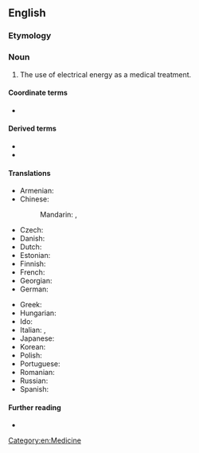 ==English==

===Etymology===
{{prefix|en|electro|therapy}}

===Noun===
{{en-noun}}

# The use of electrical energy as a medical treatment.

====Coordinate terms====
* {{l|en|electroanesthesia}}

====Derived terms====
* {{l|en|electrotherapist}}
* {{l|en|electrotherapeutic}}

====Translations====
{{trans-top|use of electrical energy as a medical treatment}}
* Armenian: {{t-needed|hy}}
* Chinese:
*: Mandarin: {{t+|cmn|電療法}}, {{t+|cmn|电疗法|tr=diànliáofǎ}}
* Czech: {{t-needed|cs}}
* Danish: {{t-needed|da}}
* Dutch: {{t+|nl|elektrotherapie|f}}
* Estonian: {{t|et|elektroteraapia}}
* Finnish: {{t|fi|elektroterapia}}
* French: {{t+|fr|électrothérapie|f}}
* Georgian: {{t-needed|ka}}
* German: {{t|de|Elektrotherapie|f}}
{{trans-mid}}
* Greek: {{t+|el|ηλεκτροθεραπεία|f}}
* Hungarian: {{t-needed|hu}}
* Ido: {{t+|io|elektroterapio}}
* Italian: {{t+|it|elettroterapia|f}}, {{t|it|galvanoterapia|f}}
* Japanese: {{t|ja|電気療法|tr=でんき りょうほう, denki ryōhō}}
* Korean: {{t-needed|ko}}
* Polish: {{t+|pl|elektroterapia|f}}
* Portuguese: {{t|pt|eletroterapia|f}}
* Romanian: {{t+|ro|electroterapie|f}}
* Russian: {{t+|ru|электротерапи́я|f|sc=Cyrl}}
* Spanish: {{t|es|electroterapia|f}}
{{trans-bottom}}

====Further reading====
* {{pedialite|Electroconvulsive_therapy}}

[[Category:en:Medicine]]